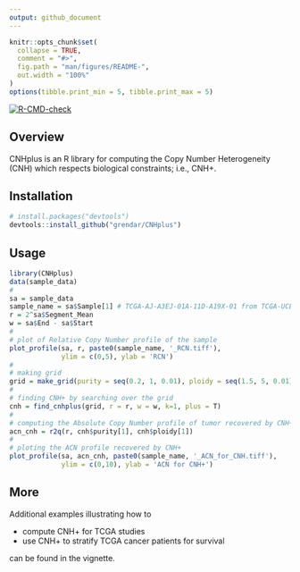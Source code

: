 ```yaml
---
output: github_document
---
```


<!-- README.md is generated from README.Rmd. Please edit that file -->

```r
knitr::opts_chunk$set(
  collapse = TRUE,
  comment = "#>",
  fig.path = "man/figures/README-",
  out.width = "100%"
)
options(tibble.print_min = 5, tibble.print_max = 5)
```


<!-- badges: start -->
[![R-CMD-check](https://github.com/grendar/CNHplus/actions/workflows/R-CMD-check.yaml/badge.svg)](https://github.com/grendar/CNHplus/actions/workflows/R-CMD-check.yaml)
<!-- badges: end -->

## Overview

CNHplus is an R library for computing the Copy Number Heterogeneity (CNH) which respects biological constraints; i.e., CNH+. 


## Installation

```r
# install.packages("devtools")
devtools::install_github("grendar/CNHplus")
```

## Usage

```r
library(CNHplus)
data(sample_data)
#
sa = sample_data
sample_name = sa$Sample[1] # TCGA-AJ-A3EJ-01A-11D-A19X-01 from TCGA-UCEC
r = 2^sa$Segment_Mean
w = sa$End - sa$Start 
#
# plot of Relative Copy Number profile of the sample
plot_profile(sa, r, paste0(sample_name, '_RCN.tiff'),
             ylim = c(0,5), ylab = 'RCN')
#
# making grid
grid = make_grid(purity = seq(0.2, 1, 0.01), ploidy = seq(1.5, 5, 0.01))
#
# finding CNH+ by searching over the grid
cnh = find_cnhplus(grid, r = r, w = w, k=1, plus = T)
#
# computing the Absolute Copy Number profile of tumor recovered by CNH+
acn_cnh = r2q(r, cnh$purity[1], cnh$ploidy[1])
#
# ploting the ACN profile recovered by CNH+
plot_profile(sa, acn_cnh, paste0(sample_name, '_ACN_for_CNH.tiff'),
             ylim = c(0,10), ylab = 'ACN for CNH+')
```

## More

Additional examples illustrating how to

* compute CNH+ for TCGA studies 
* use CNH+ to stratify TCGA cancer patients for survival 

can be found in the vignette.


